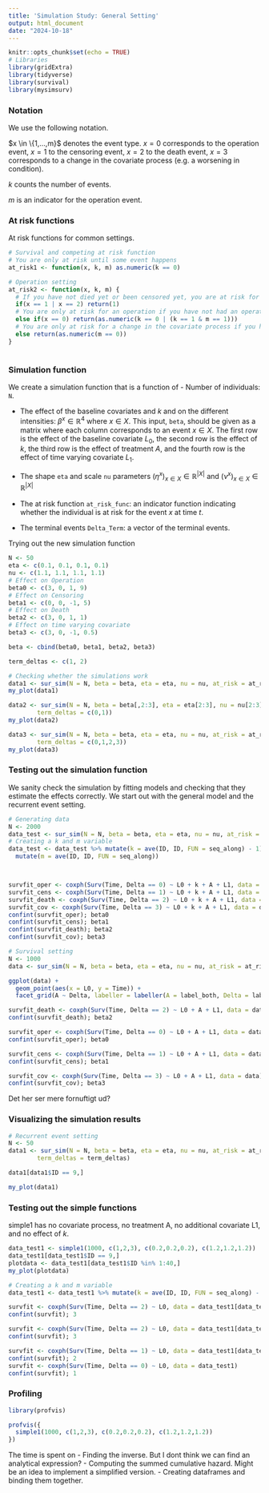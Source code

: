 ```yaml
---
title: 'Simulation Study: General Setting'
output: html_document
date: "2024-10-18"
---
```


```r
knitr::opts_chunk$set(echo = TRUE)
# Libraries
library(gridExtra)
library(tidyverse)
library(survival)
library(mysimsurv)
```

### Notation

We use the following notation. 

$x \in \{1,...,m}$ denotes the event type. $x=0$ corresponds to the operation event, $x=1$ to the censoring event, $x=2$ to the death event, $x = 3$ corresponds to a change in the covariate process (e.g. a worsening in condition). 

$k$ counts the number of events.

$m$ is an indicator for the operation event. 

### At risk functions

At risk functions for common settings.

```r
# Survival and competing at risk function
# You are only at risk until some event happens
at_risk1 <- function(x, k, m) as.numeric(k == 0)

# Operation setting
at_risk2 <- function(x, k, m) {
  # If you have not died yet or been censored yet, you are at risk for dying or being censored
  if(x == 1 | x == 2) return(1)
  # You are only at risk for an operation if you have not had an operation yet
  else if(x == 0) return(as.numeric(k == 0 | (k == 1 & m == 1)))
  # You are only at risk for a change in the covariate process if you have not had a change yet
  else return(as.numeric(m == 0))
}
 
```

### Simulation function

We create a simulation function that is a function of
- Number of individuals: `N`.

- The effect of the baseline covariates and $k$ and on the different intensities: $\beta^x \in \mathbb{R}^{4}$ where $x \in X$. This input, `beta`, should be given as a matrix where each column corresponds to an event $x \in X$. The first row is the effect of the baseline covariate $L_0$, the second row is the effect of $k$, the third row is the effect of treatment $A$, and the fourth row is the effect of time varying covariate $L_1$. 

- The shape `eta` and scale `nu` parameters $(\eta^x)_{x \in X} \in \mathbb{R}^{|X|}$ and $(\nu^x)_{x \in X} \in \mathbb{R}^{|X|}$

- The at risk function `at_risk_func`: an indicator function indicating whether the individual is at risk for the event $x$ at time $t$.

- The terminal events `Delta_Term`: a vector of the terminal events.

Trying out the new simulation function

```r
N <- 50
eta <- c(0.1, 0.1, 0.1, 0.1)
nu <- c(1.1, 1.1, 1.1, 1.1)
# Effect on Operation
beta0 <- c(3, 0, 1, 9)
# Effect on Censoring
beta1 <- c(0, 0, -1, 5)
# Effect on Death
beta2 <- c(3, 0, 1, 1)
# Effect on time varying covariate
beta3 <- c(3, 0, -1, 0.5)

beta <- cbind(beta0, beta1, beta2, beta3)

term_deltas <- c(1, 2)

# Checking whether the simulations work
data1 <- sur_sim(N = N, beta = beta, eta = eta, nu = nu, at_risk = at_risk2, term_deltas = term_deltas)
my_plot(data1)

data2 <- sur_sim(N = N, beta = beta[,2:3], eta = eta[2:3], nu = nu[2:3], at_risk = at_risk1, 
        term_deltas = c(0,1))
my_plot(data2)

data3 <- sur_sim(N = N, beta = beta, eta = eta, nu = nu, at_risk = at_risk1, 
        term_deltas = c(0,1,2,3))
my_plot(data3)
```

### Testing out the simulation function

We sanity check the simulation by fitting models and checking that they estimate the effects correctly. We start out with the general model and the recurrent event setting. 

```r
# Generating data
N <- 2000
data_test <- sur_sim(N = N, beta = beta, eta = eta, nu = nu, at_risk = at_risk2, term_deltas = term_deltas)
# Creating a k and m variable
data_test <- data_test %>% mutate(k = ave(ID, ID, FUN = seq_along) - 1) %>% 
  mutate(m = ave(ID, ID, FUN = seq_along)) 



survfit_oper <- coxph(Surv(Time, Delta == 0) ~ L0 + k + A + L1, data = data_test[data_test$k == 0,])
survfit_cens <- coxph(Surv(Time, Delta == 1) ~ L0 + k + A + L1, data = data_test[data_test$k == 0,])
survfit_death <- coxph(Surv(Time, Delta == 2) ~ L0 + k + A + L1, data = data_test[data_test$k == 0,])
survfit_cov <- coxph(Surv(Time, Delta == 3) ~ L0 + k + A + L1, data = data_test[data_test$k == 0,])
confint(survfit_oper); beta0
confint(survfit_cens); beta1
confint(survfit_death); beta2
confint(survfit_cov); beta3
```



```r
# Survival setting
N <- 1000
data <- sur_sim(N = N, beta = beta, eta = eta, nu = nu, at_risk = at_risk1, term_deltas = c(0,1,2,3))

ggplot(data) +
  geom_point(aes(x = L0, y = Time)) +
  facet_grid(A ~ Delta, labeller = labeller(A = label_both, Delta = label_both))

survfit_death <- coxph(Surv(Time, Delta == 2) ~ L0 + A + L1, data = data)
confint(survfit_death); beta2

survfit_oper <- coxph(Surv(Time, Delta == 0) ~ L0 + A + L1, data = data)
confint(survfit_oper); beta0

survfit_cens <- coxph(Surv(Time, Delta == 1) ~ L0 + A + L1, data = data)
confint(survfit_cens); beta1

survfit_cov <- coxph(Surv(Time, Delta == 3) ~ L0 + A + L1, data = data)
confint(survfit_cov); beta3
```
Det her ser mere fornuftigt ud?

### Visualizing the simulation results

```r
# Recurrent event setting
N <- 50
data1 <- sur_sim(N = N, beta = beta, eta = eta, nu = nu, at_risk = at_risk2, 
        term_deltas = term_deltas)

data1[data1$ID == 9,]

my_plot(data1)
```

### Testing out the simple functions

simple1 has no covariate process, no treatment A, no additional covariate L1, and no effect of $k$. 

```r
data_test1 <- simple1(1000, c(1,2,3), c(0.2,0.2,0.2), c(1.2,1.2,1.2))
data_test1[data_test1$ID == 9,]
plotdata <- data_test1[data_test1$ID %in% 1:40,]
my_plot(plotdata)

# Creating a k and m variable
data_test1 <- data_test1 %>% mutate(k = ave(ID, ID, FUN = seq_along) - 1) 

survfit <- coxph(Surv(Time, Delta == 2) ~ L0, data = data_test1[data_test1$k == 0,])
confint(survfit); 3

survfit <- coxph(Surv(Time, Delta == 2) ~ L0, data = data_test1[data_test1$k == 1,])
confint(survfit); 3

survfit <- coxph(Surv(Time, Delta == 1) ~ L0, data = data_test1[data_test1$k == 0,])
confint(survfit); 2
survfit <- coxph(Surv(Time, Delta == 0) ~ L0, data = data_test1)
confint(survfit); 1
```

### Profiling

```r
library(profvis)

profvis({
  simple1(1000, c(1,2,3), c(0.2,0.2,0.2), c(1.2,1.2,1.2))
})

```


The time is spent on
- Finding the inverse. But I dont think we can find an analytical expression? 
- Computing the summed cumulative hazard. Might be an idea to implement a simplified version.
- Creating dataframes and binding them together. 



